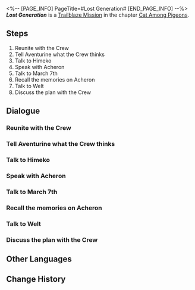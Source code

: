 <%-- [PAGE_INFO]
PageTitle=#Lost Generation#
[END_PAGE_INFO] --%>
{{Stub|Dialogue.}}
{{Mission Infobox
|id            = 1031001
|title         = 
|image         = <!--Mission Lost Generation.png-->
|type          = Trailblaze
|event_name    = 
|chapter       = Cat Among Pigeons
|requirements  = [[Trailblaze Mission]] ''[[The Devil in Velvet]]'' completed
|summary       = The Crew arrived safely at the Golden Hour and exchanged info with you. At this same moment, a dark tide in the dream had begun to surge...
|characters    = Trailblazer
|startLocation = [[Penacony]] - [[Golden Hour]]
|world         = Penacony
|area          = Golden Hour
|prev          = The Devil in Velvet
|next          = Double Indemnity
|rewards       = Trailblaze EXP*400; Stellar Jade*50; Traveler's Guide*4; Clock Credits*300; City Upon a Hill (Disk)*1 { text = "City Upon a Hill" }; Credit*40,000
}}
'''''Lost Generation''''' is a [[Trailblaze Mission]] in the chapter [[Cat Among Pigeons]].

==Steps==
# Reunite with the Crew
# Tell Aventurine what the Crew thinks
# Talk to Himeko
# Speak with Acheron
# Talk to March 7th
# Recall the memories on Acheron
# Talk to Welt
# Discuss the plan with the Crew

<!--
==Gameplay Notes==

--><!--
==Trial Character==

-->
==Dialogue==
{{Stub Dialogue}}
===Reunite with the Crew===
{{Dialogue Start}}
:{{tx}}
{{Dialogue End}}

===Tell Aventurine what the Crew thinks===
{{Dialogue Start}}
:{{tx}}
{{Dialogue End}}

===Talk to Himeko===
{{Mission Description|type=trailblaze|location=Golden Hour|update|The Crew safely arrives at the Golden Hour and exchanges info with you. After an intense discussion, you decide to work with Aventurine. Before planning the next step, take some time to discuss what everyone is concerned about.}}
{{Dialogue Start}}
:{{tx}}
{{Dialogue End}}

===Speak with Acheron===
{{Mission Description|type=trailblaze|location=Golden Hour|update|The spotlight refocuses on another location in Penacony. Let's check out the happenings in places that you aren't aware of.}}
{{Dialogue Start}}
:{{tx}}
{{Dialogue End}}

===Talk to March 7th===
{{Mission Description|type=trailblaze|location=Golden Hour|update|The Crew safely arrives at the Golden Hour and exchanges info with you. After an intense discussion, you decide to work with Aventurine. Before planning the next step, take some time to discuss what everyone is concerned about.}}
{{Dialogue Start}}
:{{tx}}
{{Dialogue End}}

===Recall the memories on Acheron===
{{Mission Description|type=trailblaze|location=The Reverie (Reality)|update|The spotlight refocuses on another location in Penacony. Let's check out the happenings in places that you aren't aware of.}}
{{Dialogue Start}}
:{{tx}}
{{Dialogue End}}

===Talk to Welt===
{{Mission Description|type=trailblaze|location=Golden Hour|update|The Crew safely arrives at the Golden Hour and exchanges info with you. After an intense discussion, you decide to work with Aventurine. Before planning the next step, take some time to discuss what everyone is concerned about.}}
{{Dialogue Start}}
:{{tx}}
{{Dialogue End}}

===Discuss the plan with the Crew===
{{Mission Description|type=trailblaze|location=Golden Hour|update|The Crew safely arrives at the Golden Hour and exchanges info with you. After an intense discussion, you all decide to work with Aventurine. Everyone on the Crew seems preoccupied, but it's time to plan the next move.}}
{{Dialogue Start}}
:{{tx}}
{{Dialogue End}}

==Other Languages==
{{Other Languages
|en   = Lost Generation
|zhs  = 迷惘的一代人
|zht  = 迷惘的一代人
|ja   = ロストジェネレーション
|ko   = 잃어버린 세대
|es   = Generación perdida
|fr   = Génération perdue
|ru   = Потерянное поколение
|th   = มนุษย์ที่แสนสับสน
|vi   = Mê Man Một Kiếp Người
|de   = Verwirrte Generation
|id   = Generasi yang Kebingungan
|pt   = Geração Perdida
}}

==Change History==
{{Change History|2.1}}
